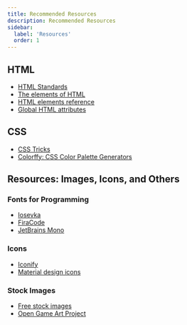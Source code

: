```yaml
---
title: Recommended Resources
description: Recommended Resources
sidebar:
  label: 'Resources'
  order: 1
---
```


## HTML
- [HTML Standards](https://html.spec.whatwg.org/multipage/syntax.html#syntax)
- [The elements of HTML](https://html.spec.whatwg.org/multipage/#toc-semantics)
- [HTML elements reference](https://developer.mozilla.org/en-US/docs/Web/HTML/Element)
- [Global HTML attributes](https://developer.mozilla.org/en-US/docs/Web/HTML/Global_attributes)


## CSS 
- [CSS Tricks](https://css-tricks.com/)
- [Colorffy: CSS Color Palette Generators](https://colorffy.com/)

## Resources: Images, Icons, and Others

### Fonts for Programming
- [Iosevka](https://typeof.net/Iosevka/)
- [FiraCode](https://github.com/tonsky/FiraCode)
- [JetBrains Mono](https://www.jetbrains.com/lp/mono/)


### Icons
- [Iconify](https://iconify.design/)
- [Material design icons](https://www.jsdelivr.com/package/npm/material-icons)

### Stock Images
- [Free stock images](https://www.pexels.com/)
- [Open Game Art Project](https://opengameart.org/)
